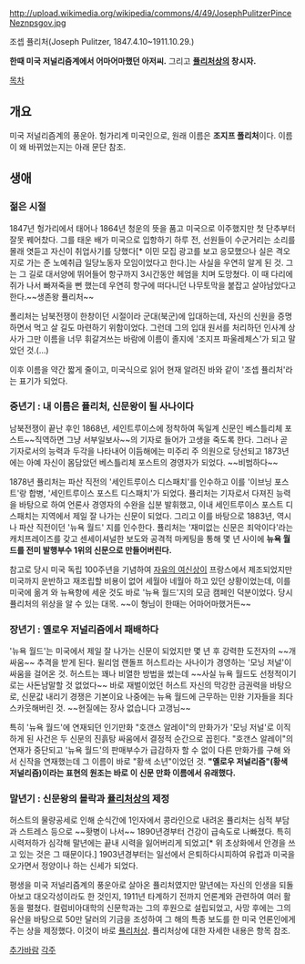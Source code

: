 http://upload.wikimedia.org/wikipedia/commons/4/49/JosephPulitzerPinceNeznpsgov.jpg

조셉 퓰리처(Joseph Pulitzer, 1847.4.10~1911.10.29.)

'''한때 미국 저널리즘계에서 어마어마했던 아저씨.''' 그리고 '''[[퓰리처상]]의 창시자.'''

 
[[목차]]

== 개요 ==
미국 저널리즘계의 풍운아. 헝가리계 미국인으로, 원래 이름은 '''조지프 폴리처'''이다. 
이름이 왜 바뀌었는지는 아래 문단 참조.

== 생애 ==
=== 젊은 시절 ===
1847년 헝가리에서 태어나 1864년 청운의 뜻을 품고 미국으로 이주했지만 첫 단추부터 잘못 꿰어찼다. 그를 태운 배가 미국으로 입항하기 하루 전, 선원들이 수군거리는 소리를 몰래 엿듣고 자신이 취업사기를 당했다[* 이민 모집 광고를 보고 응모했으나 실은 격오지로 가는 준 노예취급 일당노동자 모임이었다고 한다.]는 사실을 우연히 알게 된 것. 그는 그 길로 대서양에 뛰어들어 항구까지 3시간동안 헤엄을 치며 도망쳤다. 이 때 다리에 쥐가 나서 빠져죽을 뻔 했는데 우연히 항구에 떠다니던 나무토막을 붙잡고 살아남았다고 한다.~~생존왕 퓰리처~~

폴리처는 남북전쟁이 한창이던 시절이라 군대(북군)에 입대하는데, 자신의 신원을 증명하면서 먹고 살 길도 마련하기 위함이었다. 그런데 그의 입대 원서를 처리하던 인사계 상사가 그만 이름을 너무 휘갈겨쓰는 바람에 이름이 졸지에 '조지프 파울레체스'가 되고 말았던 것.(...) 

이후 이름을 약간 짧게 줄이고, 미국식으로 읽어 현재 알려진 바와 같이 '조셉 퓰리처'라는 표기가 되었다.

=== 중년기 : 내 이름은 퓰리처, 신문왕이 될 사나이다 ===
남북전쟁이 끝난 후인 1868년, 세인트루이스에 정착하여 독일계 신문인 베스틀리체 포스트~~직역하면 그냥 서부일보사~~의 기자로 들어가 고생을 죽도록 한다. 그러나 곧 기자로서의 능력과 두각을 나타내어 이듬해에는 미주리 주 의원으로 당선되고 1873년에는 아예 자신이 몸담았던 베스틀리체 포스트의 경영자가 되었다. ~~비범하다~~

1878년 퓰리처는 파산 직전의 '세인트루이스 디스패치'를 인수하고 이를 '이브닝 포스트'랑 합병, '세인트루이스 포스트 디스패치'가 되었다. 퓰리처는 기자로서 다져진 능력을 바탕으로 하여 언론사 경영자의 수완을 십분 발휘했고, 이내 세인트루이스 포스트 디스패치는 지역에서 제일 잘 나가는 신문이 되었다. 그리고 이를 바탕으로 1883년, 역시나 파산 직전이던 '뉴욕 월드' 지를 인수한다. 퓰리처는 '재미없는 신문은 죄악이다'라는 캐치프레이즈를 갖고 센세이셔널한 보도와 공격적 마케팅을 통해 몇 년 사이에 '''뉴욕 월드를 전미 발행부수 1위의 신문으로 만들어버린다.'''

참고로 당시 미국 독립 100주년을 기념하여 [[자유의 여신상]]이 프랑스에서 제조되었지만 미국까지 운반하고 재조립할 비용이 없어 세월아 네월아 하고 있던 상황이었는데, 이를 미국에 옮겨 와 뉴욕항에 세운 것도 바로 '뉴욕 월드'지의 모금 캠페인 덕분이었다. 당시 퓰리처의 위상을 알 수 있는 대목. ~~이 형님이 한때는 어마어마했거든~~

=== 장년기 : 옐로우 저널리즘에서 패배하다 ===
'뉴욕 월드'는 미국에서 제일 잘 나가는 신문이 되었지만 몇 년 후 강력한 도전자의 ~~개싸움~~ 추격을 받게 된다. 윌리엄 랜돌프 허스트라는 사나이가 경영하는 '모닝 저널'이 싸움을 걸어온 것. 허스트는 꽤나 비열한 방법을 썼는데 ~~사실 뉴욕 월드도 선정적이기로는 사돈남말할 것 없었다~~ 바로 재벌이었던 허스트 자신의 막강한 금권력을 바탕으로, 신문값 내리기 경쟁은 기본이요 나중에는 뉴욕 월드에 근무하는 민완 기자들을 죄다 스카웃해버린 것. ~~현질에는 장사 없습니다 고갱님~~

특히 '뉴욕 월드'에 연재되던 인기만화 "호갠스 알레이"의 만화가가 '모닝 저널'로 이직하게 된 사건은 두 신문의 진흙탕 싸움에서 결정적 순간으로 꼽힌다. "호갠스 알레이"의 연재가 중단되고 '뉴욕 월드'의 판매부수가 급감하자 할 수 없이 다른 만화가를 구해 와서 신작을 연재했는데 그 이름이 바로 "황색 소년"이었던 것. '''"옐로우 저널리즘"(황색 저널리즘)이라는 표현의 원조는 바로 이 신문 만화 이름에서 유래했다.'''

=== 말년기 : 신문왕의 몰락과 [[퓰리처상]]의 제정 ===
허스트의 물량공세로 인해 순식간에 1인자에서 콩라인으로 내려온 퓰리처는 심적 부담과 스트레스 등으로 ~~홧병이 나서~~ 1890년경부터 건강이 급속도로 나빠졌다. 특히 시력저하가 심각해 말년에는 끝내 시력을 잃어버리게 되었고[* 위 초상화에서 안경을 쓰고 있는 것은 그 때문이다.] 1903년경부터는 일선에서 은퇴하다시피하여 유럽과 미국을 오가면서 정양이나 하는 신세가 되었다.

평생을 미국 저널리즘계의 풍운아로 살아온 퓰리처였지만 말년에는 자신의 인생을 되돌아보고 대오각성이라도 한 것인지, 1911년 타계하기 전까지 언론계와 관련하여 여러 활동을 펼쳤다. 컬럼비아대학의 신문학과는 그의 후원으로 설립되었고, 사망 후에는 그의 유산을 바탕으로 50만 달러의 기금을 조성하여 그 해의 특종 보도를 한 미국 언론인에게 주는 상을 제정했다. 이것이 바로 [[퓰리처상]]. 퓰리처상에 대한 자세한 내용은 항목 참조.

[[추가바람]]
[[각주]]

